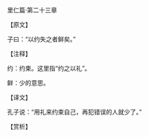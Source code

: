 

里仁篇·第二十三章

【原文】

子曰：“以约失之者鲜矣。”

【注释】

约：约束。这里指“约之以礼”。

鲜：少的意思。

【译文】

孔子说：“用礼来约束自己，再犯错误的人就少了。”

【赏析】

